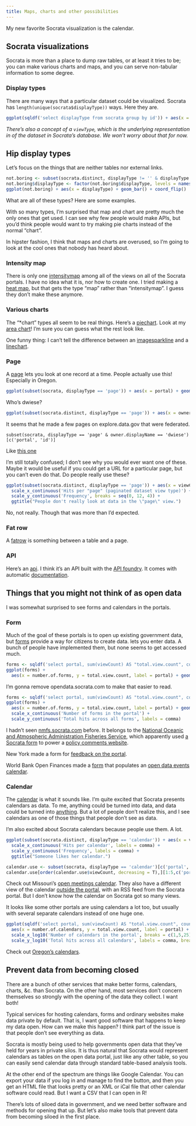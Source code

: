 ```yaml
---
title: Maps, charts and other possibilities
---
```

My new favorite Socrata visualization is the calendar.


## Socrata visualizations
Socrata is more than a place to dump raw tables, or at least
it tries to be; you can make various charts and maps, and you
can serve non-tabular information to some degree.

### Display types
There are many ways that a particular dataset could be visualized.
Socrata has `length(unique(socrata$displayType))` ways.
Here they are.

```r
ggplot(sqldf('select displayType from socrata group by id')) + aes(x = displayType) + geom_bar() + coord_flip()
```

*There's also a concept of a `viewType`, which is the underlying representation in of the dataset in Socrata's database. We won't worry about that for now.*

## Hip display types
Let's focus on the things that are neither tables nor external links.

```r
not.boring <- subset(socrata.distinct, displayType != '' & displayType != 'table' & displayType != 'href' & displayType != 'blob')
not.boring$displayType <- factor(not.boring$displayType, levels = names(sort(table(not.boring$displayType), decreasing = T)))
ggplot(not.boring) + aes(x = displayType) + geom_bar() + coord_flip()
```

What are all of these types? Here are some examples.

With so many types, I'm surprised that map and chart are pretty much the only ones that get used.
I can see why few people would make APIs, but you'd think people would want to try making pie charts
instead of the normal "chart".

In hipster fashion, I think that maps and charts are overused, so
I'm going to look at the cool ones that nobody has heard about.

### Intensity map
There is only one [intensitymap](https://opendata.socrata.com/dataset/Statewise-Prison-Population/dud8-q2qd?)
among all of the views on all of the Socrata portals. I have no idea what it is, nor how to create one.
I tried making a [heat map](https://opendata.socrata.com/Government/Tom-made-a-heat-map/h4cx-3gq9), but that
gets the type "map" rather than "intensitymap". I guess they don't make these anymore.

### Various charts
The "*chart" types all seem to be real things.
Here's a [piechart](https://opendata.socrata.com/dataset/By-County-Chart/66gq-2hse?).
Look at my [area chart](https://opendata.socrata.com/dataset/Tom-makes-an-area-chart-/45sn-pggi)!
I'm sure you can guess what the rest look like.

One funny thing: I can't tell the difference between an
[imagesparkline](https://opendata.socrata.com/Business/growth-chart-2/kefb-jf8u?)
and a [linechart](https://opendata.socrata.com/dataset/Num-employees-by-sector-trend-chart/zwsx-hn97?).

### Page
A [page](https://explore.data.gov/dataset/OlaSW_WH/4yyz-msx7?)
lets you look at one record at a time. People actually use this!
Especially in Oregon.

```r
ggplot(subset(socrata, displayType == 'page')) + aes(x = portal) + geom_bar() + coord_flip()
```

Who's dwiese?

```r
ggplot(subset(socrata.distinct, displayType == 'page')) + aes(x = owner_displayName) + geom_bar() + coord_flip()
```

It seems that he made a few pages on explore.data.gov that were federated.

    subset(socrata, displayType == 'page' & owner.displayName == 'dwiese')[c('portal', 'id')]

Like [this one](https://explore.data.gov/dataset/OlaSW_WH/4yyz-msx7?)

I'm still totally confused; I don't see why you would ever want one of these.
Maybe it would be useful if you could get a URL for a particular page, but you
can't even do that. Do people really use these?

```r
ggplot(subset(socrata.distinct, displayType == 'page')) + aes(x = viewCount) + geom_histogram() +
  scale_x_continuous('Hits per "page" (paginated dataset view type)') +
  scale_y_continuous('Frequency', breaks = seq(0, 12, 4)) +
  ggtitle("People don't really look at data in the \"page\" view.")
```

No, not really. Though that was more than I'd expected.

### Fat row
A [fatrow](https://electionsdata.kingcounty.gov/dataset/Attorney-General-table-General-Election-2012/2y5z-ffa8?)
is something between a table and a page.

### API
Here's an [api](https://data.energystar.gov/Government/ENERGY-STAR-Certified-Geothermal-Heatpumps/2f83-p388?).
I think it's an API built with the [API foundry](http://www.socrata.com/api-foundry/).
It comes with automatic [documentation](https://data.energystar.gov/developers/docs/energy-star-certified-geothermal-heatpumps).


## Things that you might not think of as open data
I was somewhat surprised to see forms and calendars in the portals.

### Form
Much of the goal of these portals is to open up existing government data, but
[forms](https://data.wa.gov/Economics/Broadband-Project-Data-Entry/38rz-krmg?) provide a way for citizens to create data.
lets you enter data. A bunch of people have implemented them, but none seems to get accessed much.

```r
forms <- sqldf('select portal, sum(viewCount) AS "total.view.count", count(*) AS "number.of.forms" FROM socrata where displayType = "form" group by portal')
ggplot(forms) +
  aes(x = number.of.forms, y = total.view.count, label = portal) + geom_text() +
```
I'm gonna remove opendata.socrata.com to make that easier to read.

```r
forms <- sqldf('select portal, sum(viewCount) AS "total.view.count", count(*) AS "number.of.forms" FROM socrata where displayType = "form" and portal != "opendata.socrata.com" group by portal')
ggplot(forms) +
  aes(x = number.of.forms, y = total.view.count, label = portal) + geom_text() +
  scale_x_continuous('Number of forms in the portal') +
  scale_y_continuous('Total hits across all forms', labels = comma)
```

I hadn't seen [nmfs.socrata.com](https://nmfs.socrata.com) before.
It belongs to the [National Oceanic and Atmospheric Administration Fisheries Service](http://www.nmfs.noaa.gov),
which apparently used [a Socrata form](https://nmfs.socrata.com/Government/2011-Aquaculture-Public-Comments-Form/u5id-8nqp) to power a
[policy comments website](http://www.nmfs.noaa.gov/aquaculture/policy2/).

New York made a form for [feedback on the portal](https://data.ny.gov/dataset/Give-Feedback/fq3e-q75i?).

World Bank Open Finances made a
[form](https://finances.worldbank.org/dataset/Global-Open-Data-Calendar-Entry-Form/qdbh-rfd3?)
that populates an
[open data events calendar](https://finances.worldbank.org/dataset/Global-Open-Data-Calendar/g4sx-dwxc).


### Calendar
The [calendar](https://data.oregon.gov/dataset/Public-Meetings-3-Month-View-/4775-yg3b?)
is what it sounds like. I'm quite excited that Socrata presents calendars as data.
To me, anything could be turned into data, and data could be turned into
[anything](http://csvsoundsystem.com). But a lot of people don't realize this,
and I see calendars as one of those things that people don't see as data.

I'm also excited about Socrata calendars because people use them. A lot.

```r
ggplot(subset(socrata.distinct, displayType == 'calendar')) + aes(x = viewCount) + geom_histogram() +
  scale_x_continuous('Hits per calendar', labels = comma) +
  scale_y_continuous('Frequency', labels = comma) +
  ggtitle("Someone likes her calendar.")
```

```r
calendar.use <- subset(socrata, displayType == 'calendar')[c('portal', 'id', 'viewCount')]
calendar.use[order(calendar.use$viewCount, decreasing = T),][1:5,c('portal', 'id', 'viewCount')]
```

Check out Missouri's [open meetings calendar](https://data.mo.gov/Government-Administration/Open-Meetings-Calendar/mahp-izvx?).
They also have a different view of the calendar [outside the portal](http://www.mo.gov/meetings/),
with an RSS feed from the Socrata portal. But I don't know how the calendar on Socrata got so many views.

It looks like some other portals are using calendars a lot too,
but usually with several separate calendars instead of one huge one.

```r
ggplot(sqldf('select portal, sum(viewCount) AS "total.view.count", count(*) AS "number.of.calendars" FROM "calendar.use" GROUP BY portal;')) +
  aes(x = number.of.calendars, y = total.view.count, label = portal) + geom_text() +
  scale_x_log10('Number of calendars in the portal', breaks = c(1,5,25)) +
  scale_y_log10('Total hits across all calendars', labels = comma, breaks = 10^(2:6))
```

Check out [Oregon's calendars](https://data.oregon.gov/browse?limitTo=calendars).


## Prevent data from becoming closed
There are a bunch of other services that make better forms, calendars,
charts, &c. than Socrata. On the other hand, most services don't concern
themselves so strongly with the opening of the data they collect.
I want both!

Typical services for hosting calendars, forms and ordinary websites make
data private by default. That is, I want good software that happens to
keep my data open. How can we make this happen?
I think part of the issue is that people don't see everything as data.

Socrata is mostly being used to help governments open data that they've
held for years in private silos. It is thus natural that Socrata would represent
calendars as tables on the open data portal, just like any other table, so you
can easily send calendar data through standard table-based analysis tools.

At the other end of the spectrum are things like Google Calendar. You can
export your data if you log in and manage to find the button, and then you
get an HTML file that looks pretty or an XML or iCal file that other calendar
software could read. But I want a CSV that I can open in R!

There's lots of siloed data in government, and we need better software and
methods for opening that up. But let's also make tools that prevent data from
becoming siloed in the first place.
